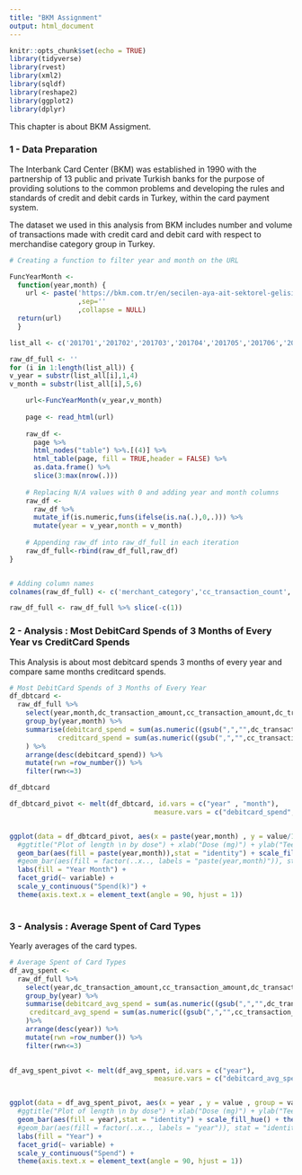 ```yaml
---
title: "BKM Assignment"
output: html_document
---
```


```r
knitr::opts_chunk$set(echo = TRUE)
library(tidyverse)
library(rvest)
library(xml2)
library(sqldf)
library(reshape2)
library(ggplot2)
library(dplyr)
```
This chapter is about BKM Assigment.

### 1 - Data Preparation 
The Interbank Card Center (BKM) was established in 1990 with the partnership of 13 public and private Turkish banks for the purpose of providing solutions to the common problems and developing the rules and standards of credit and debit cards in Turkey, within the card payment system.

The dataset we used in this analysis from BKM includes number and volume of transactions made with credit card and debit card with respect to merchandise category group in Turkey.

```r
# Creating a function to filter year and month on the URL

FuncYearMonth <- 
  function(year,month) {
    url <- paste('https://bkm.com.tr/en/secilen-aya-ait-sektorel-gelisim/?filter_year=',year,'&filter_month=',month,'&List=Lis'
                 ,sep=''
                 ,collapse = NULL)
  return(url)
  }

list_all <- c('201701','201702','201703','201704','201705','201706','201707','201708','201709','201710','201711','201712','201801','201802','201803','201804','201805','201806','201807','201808','201809','201810','201811','201812','201901','201902','201903','201904','201905','201906')

raw_df_full <- ''
for (i in 1:length(list_all)) {
v_year = substr(list_all[i],1,4)
v_month = substr(list_all[i],5,6)

    url<-FuncYearMonth(v_year,v_month)
    
    page <- read_html(url)
    
    raw_df <- 
      page %>%
      html_nodes("table") %>%.[(4)] %>% 
      html_table(page, fill = TRUE,header = FALSE) %>% 
      as.data.frame() %>%
      slice(3:max(nrow(.)))  
    
    # Replacing N/A values with 0 and adding year and month columns
    raw_df <- 
      raw_df %>% 
      mutate_if(is.numeric,funs(ifelse(is.na(.),0,.))) %>%  
      mutate(year = v_year,month = v_month)
    
    # Appending raw_df into raw_df_full in each iteration
    raw_df_full<-rbind(raw_df_full,raw_df)
}


# Adding column names
colnames(raw_df_full) <- c('merchant_category','cc_transaction_count','dc_transaction_count','cc_transaction_amount','dc_transaction_amount','year','month')

raw_df_full <- raw_df_full %>% slice(-c(1))
```


### 2 - Analysis : Most DebitCard Spends of 3 Months of Every Year vs CreditCard Spends
This Analysis is about most debitcard spends 3 months of every year and compare same months creditcard spends.

```r
# Most DebitCard Spends of 3 Months of Every Year
df_dbtcard <-
  raw_df_full %>% 
    select(year,month,dc_transaction_amount,cc_transaction_amount,dc_transaction_count,cc_transaction_count) %>%
    group_by(year,month) %>%
    summarise(debitcard_spend = sum(as.numeric((gsub(",","",dc_transaction_amount))),na.rm = T),
            creditcard_spend = sum(as.numeric((gsub(",","",cc_transaction_amount))),na.rm = T)
    ) %>%
    arrange(desc(debitcard_spend)) %>%
    mutate(rwn =row_number()) %>%
    filter(rwn<=3)

df_dbtcard
```


```r
df_dbtcard_pivot <- melt(df_dbtcard, id.vars = c("year" , "month"), 
                                    measure.vars = c("debitcard_spend", "creditcard_spend"))


ggplot(data = df_dbtcard_pivot, aes(x = paste(year,month) , y = value/1000 , group = variable)) + 
  #ggtitle("Plot of length \n by dose") + xlab("Dose (mg)") + ylab("Teeth length")
  geom_bar(aes(fill = paste(year,month)),stat = "identity") + scale_fill_hue() + theme(axis.text.x = element_text(angle = 30, hjust = 1))+
  #geom_bar(aes(fill = factor(..x.., labels = "paste(year,month)")), stat = "identity") + 
  labs(fill = "Year Month") + 
  facet_grid(~ variable) +
  scale_y_continuous("Spend(k)") +
  theme(axis.text.x = element_text(angle = 90, hjust = 1)) 
  
```

### 3 - Analysis : Average Spent of Card Types
Yearly averages of the card types.

```r
# Average Spent of Card Types
df_avg_spent <-
  raw_df_full %>% 
    select(year,dc_transaction_amount,cc_transaction_amount,dc_transaction_count,cc_transaction_count) %>%
    group_by(year) %>%
    summarise(debitcard_avg_spend = sum(as.numeric((gsub(",","",dc_transaction_amount))),na.rm=T)/sum(as.numeric((gsub(",","",dc_transaction_count))),na.rm = T),
     creditcard_avg_spend = sum(as.numeric((gsub(",","",cc_transaction_amount))),na.rm = T)/sum(as.numeric((gsub(",","",cc_transaction_count))),na.rm = T)
    )%>%
    arrange(desc(year)) %>%
    mutate(rwn =row_number()) %>%
    filter(rwn<=3)
   
```

```r
df_avg_spent_pivot <- melt(df_avg_spent, id.vars = c("year"), 
                                    measure.vars = c("debitcard_avg_spend", "creditcard_avg_spend"))


ggplot(data = df_avg_spent_pivot, aes(x = year , y = value , group = variable)) + 
  #ggtitle("Plot of length \n by dose") + xlab("Dose (mg)") + ylab("Teeth length")
  geom_bar(aes(fill = year),stat = "identity") + scale_fill_hue() + theme(axis.text.x = element_text(angle = 30, hjust = 1))+
  #geom_bar(aes(fill = factor(..x.., labels = "year")), stat = "identity") + 
  labs(fill = "Year") + 
  facet_grid(~ variable) +
  scale_y_continuous("Spend") +
  theme(axis.text.x = element_text(angle = 90, hjust = 1)) 
```

